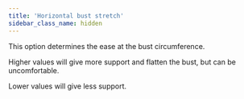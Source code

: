 ```yaml
---
title: 'Horizontal bust stretch'
sidebar_class_name: hidden
---
```


This option determines the ease at the bust circumference.

Higher values will give more support and flatten the bust, but can be uncomfortable.

Lower values will give less support.

